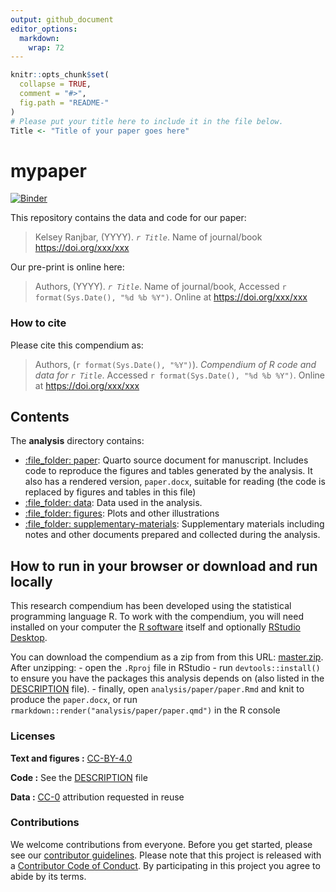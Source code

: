 ```yaml
---
output: github_document
editor_options: 
  markdown: 
    wrap: 72
---
```


<!-- README.md is generated from README.Rmd. Please edit that file -->

```r
knitr::opts_chunk$set(
  collapse = TRUE,
  comment = "#>",
  fig.path = "README-"
)
# Please put your title here to include it in the file below.
Title <- "Title of your paper goes here"
```

# mypaper

[![Binder](https://mybinder.org/badge_logo.svg)](https://mybinder.org/v2/gh///master?urlpath=rstudio)

This repository contains the data and code for our paper:

> Kelsey Ranjbar, (YYYY). *`r Title`*. Name of journal/book
> <https://doi.org/xxx/xxx>

Our pre-print is online here:

> Authors, (YYYY). *`r Title`*. Name of journal/book, Accessed
> `r format(Sys.Date(), "%d %b %Y")`. Online at
> <https://doi.org/xxx/xxx>

### How to cite

Please cite this compendium as:

> Authors, (`r format(Sys.Date(), "%Y")`). *Compendium of R code and
> data for `r Title`*. Accessed `r format(Sys.Date(), "%d %b %Y")`.
> Online at <https://doi.org/xxx/xxx>

## Contents

The **analysis** directory contains:

-   [:file_folder: paper](/analysis/paper): Quarto source document for
    manuscript. Includes code to reproduce the figures and tables
    generated by the analysis. It also has a rendered version,
    `paper.docx`, suitable for reading (the code is replaced by figures
    and tables in this file)
-   [:file_folder: data](/analysis/data): Data used in the analysis.
-   [:file_folder: figures](/analysis/figures): Plots and other
    illustrations
-   [:file_folder:
    supplementary-materials](/analysis/supplementary-materials):
    Supplementary materials including notes and other documents prepared
    and collected during the analysis.

## How to run in your browser or download and run locally

This research compendium has been developed using the statistical
programming language R. To work with the compendium, you will need
installed on your computer the [R
software](https://cloud.r-project.org/) itself and optionally [RStudio
Desktop](https://rstudio.com/products/rstudio/download/).

You can download the compendium as a zip from from this URL:
[master.zip](/archive/master.zip). After unzipping: - open the `.Rproj`
file in RStudio - run `devtools::install()` to ensure you have the
packages this analysis depends on (also listed in the
[DESCRIPTION](/DESCRIPTION) file). - finally, open
`analysis/paper/paper.Rmd` and knit to produce the `paper.docx`, or run
`rmarkdown::render("analysis/paper/paper.qmd")` in the R console

### Licenses

**Text and figures :**
[CC-BY-4.0](http://creativecommons.org/licenses/by/4.0/)

**Code :** See the [DESCRIPTION](DESCRIPTION) file

**Data :** [CC-0](http://creativecommons.org/publicdomain/zero/1.0/)
attribution requested in reuse

### Contributions

We welcome contributions from everyone. Before you get started, please
see our [contributor guidelines](CONTRIBUTING.md). Please note that this
project is released with a [Contributor Code of Conduct](CONDUCT.md). By
participating in this project you agree to abide by its terms.
